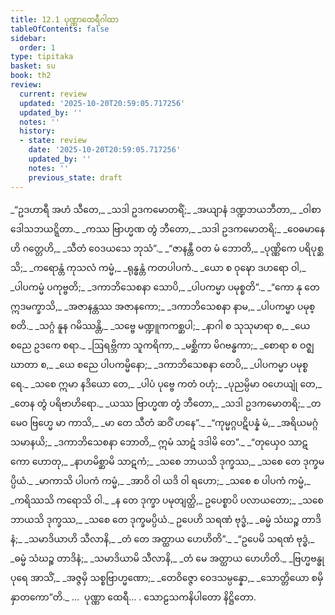 ```yaml
---
title: 12.1 ပုဏ္ဏာထေရီဂါထာ
tableOfContents: false
sidebar:
  order: 1
type: tipitaka
basket: su
book: th2
review:
  current: review
  updated: '2025-10-20T20:59:05.717256'
  updated_by: ''
  notes: ''
  history:
  - state: review
    date: '2025-10-20T20:59:05.717256'
    updated_by: ''
    notes: ''
    previous_state: draft
---
```



<DynamicBreadcrumb />


<ReviewStatus review={frontmatter.review} showDetails={true} />

<HypothesisAnnotation frontmatter={frontmatter} />

<Division number="236" book="th2" e="ch" v="19" p="406">

<Paragraph number="312" type="verses" book="th2">
_“ဥဒဟာရီ အဟံ သီတေ,_  
_သဒါ ဥဒကမောတရိံ;_  
_အယျာနံ ဒဏ္ဍဘယဘီတာ,_  
_ဝါစာဒေါသဘယဋ္ဋိတာ._  

</Paragraph>

</Division>
<Division number="237" book="th2" e="ch" v="19" p="406">

<Paragraph number="313" type="verses" book="th2">
_ကဿ ဗြာဟ္မဏ တွံ ဘီတော,_  
_သဒါ ဥဒကမောတရိ;_  
_ဝေဓမာနေဟိ ဂတ္တေဟိ,_  
_သီတံ ဝေဒယသေ ဘုသံ”._  

</Paragraph>

</Division>
<Division number="238" book="th2" e="ch" v="19" p="406">

<Paragraph number="314" type="verses" book="th2">
_“ဇာနန္တီ ဝတ မံ ဘောတိ,_  
_ပုဏ္ဏိကေ ပရိပုစ္ဆသိ;_  
_ကရောန္တံ ကုသလံ ကမ္မံ,_  
_ရုန္ဓန္တံ ကတပါပကံ._  

</Paragraph>

</Division>
<Division number="239" book="th2" e="ch" v="19" p="406">

<Paragraph number="315" type="verses" book="th2">
_ယော စ ဝုဍ္ဎော ဒဟရော ဝါ,_  
_ပါပကမ္မံ ပကုဗ္ဗတိ;_  
_ဒကာဘိသေစနာ သောပိ,_  
_ပါပကမ္မာ ပမုစ္စတိ”._  

</Paragraph>

</Division>
<Division number="240" book="th2" e="ch" v="19" p="406">

<Paragraph number="316" type="verses" book="th2">
_“ကော နု တေ ဣဒမက္ခာသိ,_  
_အဇာနန္တဿ အဇာနကော;_  
_ဒကာဘိသေစနာ နာမ,_  
_ပါပကမ္မာ ပမုစ္စတိ._  

</Paragraph>

</Division>
<Division number="241" book="th2" e="ch" v="19" p="406">

<Paragraph number="317" type="verses" book="th2">
_သဂ္ဂံ နူန ဂမိဿန္တိ,_  
_သဗ္ဗေ မဏ္ဍူကကစ္ဆပါ;_  
_နာဂါ စ သုသုမာရာ စ,_  
_ယေ စညေ ဥဒကေ စရာ._  

</Paragraph>

</Division>
<Division number="242" book="th2" e="ch" v="19" p="406">

<Paragraph number="318" type="verses" book="th2">
_ဩရဗ္ဘိကာ သူကရိကာ,_  
_မစ္ဆိကာ မိဂဗန္ဓကာ;_  
_စောရာ စ ဝဇ္ဈဃာတာ စ,_  
_ယေ စညေ ပါပကမ္မိနော;_  
_ဒကာဘိသေစနာ တေပိ,_  
_ပါပကမ္မာ ပမုစ္စရေ._  

</Paragraph>

</Division>
<Division number="243" book="th2" e="ch" v="19" p="406">

<Paragraph number="319" type="verses" book="th2">
_သစေ ဣမာ နဒိယော တေ,_  
_ပါပံ ပုဗ္ဗေ ကတံ ဝဟုံ;_  
_ပုညမ္ပိမာ ဝဟေယျုံ တေ,_  
_တေန တွံ ပရိဗာဟိရော._  

</Paragraph>

</Division>
<Division number="244" book="th2" e="ch" v="19" p="406">

<Paragraph number="320" type="verses" book="th2">
_ယဿ ဗြာဟ္မဏ တွံ ဘီတော,_  
_သဒါ ဥဒကမောတရိ;_  
_တမေဝ ဗြဟ္မေ မာ ကာသိ,_  
_မာ တေ သီတံ ဆဝိံ ဟနေ”._  

</Paragraph>

</Division>
<Division number="245" book="th2" e="ch" v="19" p="406">

<Paragraph number="321" type="verses" book="th2">
_“ကုမ္မဂ္ဂပဋိပန္နံ မံ,_  
_အရိယမဂ္ဂံ သမာနယိ;_  
_ဒကာဘိသေစနာ ဘောတိ,_  
ဣမံ သာဋံ ဒဒါမိ တေ”._  

</Paragraph>

</Division>
<Division number="246" book="th2" e="ch" v="19" p="406">

<Paragraph number="322" type="verses" book="th2">
_“တုယှေဝ သာဋကော ဟောတု,_  
_နာဟမိစ္ဆာမိ သာဋကံ;_  
_သစေ ဘာယသိ ဒုက္ခဿ,_  
_သစေ တေ ဒုက္ခမပ္ပိယံ._  

</Paragraph>

</Division>
<Division number="247" book="th2" e="ch" v="19" p="407">

<Paragraph number="323" type="verses" book="th2">
_မာကာသိ ပါပကံ ကမ္မံ,_  
_အာဝိ ဝါ ယဒိ ဝါ ရဟော;_  
_သစေ စ ပါပကံ ကမ္မံ,_  
_ကရိဿသိ ကရောသိ ဝါ._  

</Paragraph>

</Division>
<Division number="248" book="th2" e="ch" v="19" p="407">

<Paragraph number="324" type="verses" book="th2">
_န တေ ဒုက္ခာ ပမုတျတ္ထိ,_  
ဥပေစ္စာပိ ပလာယတော;_  
_သစေ ဘာယသိ ဒုက္ခဿ,_  
_သစေ တေ ဒုက္ခမပ္ပိယံ._  

</Paragraph>

</Division>
<Division number="249" book="th2" e="ch" v="19" p="407">

<Paragraph number="325" type="verses" book="th2">
ဥပေဟိ သရဏံ ဗုဒ္ဓံ,_  
_ဓမ္မံ သံဃဉ္စ တာဒိနံ;_  
_သမာဒိယာဟိ သီလာနိ,_  
_တံ တေ အတ္ထာယ ဟေဟိတိ”._  

</Paragraph>

</Division>
<Division number="250" book="th2" e="ch" v="19" p="407">

<Paragraph number="326" type="verses" book="th2">
_“ဥပေမိ သရဏံ ဗုဒ္ဓံ,_  
_ဓမ္မံ သံဃဉ္စ တာဒိနံ;_  
_သမာဒိယာမိ သီလာနိ,_  
_တံ မေ အတ္ထာယ ဟေဟိတိ._  

</Paragraph>

</Division>
<Division number="251" book="th2" e="ch" v="19" p="407">

<Paragraph number="327" type="verses" book="th2">
_ဗြဟ္မဗန္ဓု ပုရေ အာသိံ,_  
_အဇ္ဇမှိ သစ္စဗြာဟ္မဏော;_  
_တေဝိဇ္ဇော ဝေဒသမ္ပန္နော,_  
_သောတ္တိယော စမှိ နှာတကော”တိ._  


</Paragraph>
</Division>

<Paragraph number="328" type="center" book="th2">
…  ပုဏ္ဏာ ထေရီ… .



</Paragraph>

<Paragraph number="329" type="center" book="th2">
သောဠသကနိပါတော နိဋ္ဌိတော.
</Paragraph>